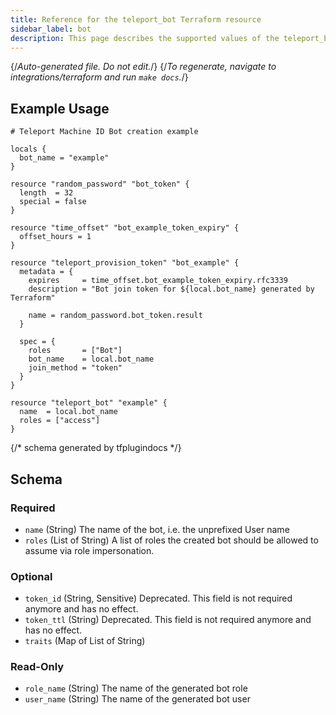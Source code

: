 ```yaml
---
title: Reference for the teleport_bot Terraform resource
sidebar_label: bot
description: This page describes the supported values of the teleport_bot resource of the Teleport Terraform provider.
---
```


{/*Auto-generated file. Do not edit.*/}
{/*To regenerate, navigate to integrations/terraform and run `make docs`.*/}



## Example Usage

```hcl
# Teleport Machine ID Bot creation example

locals {
  bot_name = "example"
}

resource "random_password" "bot_token" {
  length  = 32
  special = false
}

resource "time_offset" "bot_example_token_expiry" {
  offset_hours = 1
}

resource "teleport_provision_token" "bot_example" {
  metadata = {
    expires     = time_offset.bot_example_token_expiry.rfc3339
    description = "Bot join token for ${local.bot_name} generated by Terraform"

    name = random_password.bot_token.result
  }

  spec = {
    roles       = ["Bot"]
    bot_name    = local.bot_name
    join_method = "token"
  }
}

resource "teleport_bot" "example" {
  name  = local.bot_name
  roles = ["access"]
}
```

{/*  schema generated by tfplugindocs */}
## Schema

### Required

- `name` (String) The name of the bot, i.e. the unprefixed User name
- `roles` (List of String) A list of roles the created bot should be allowed to assume via role impersonation.

### Optional

- `token_id` (String, Sensitive) Deprecated. This field is not required anymore and has no effect.
- `token_ttl` (String) Deprecated. This field is not required anymore and has no effect.
- `traits` (Map of List of String)

### Read-Only

- `role_name` (String) The name of the generated bot role
- `user_name` (String) The name of the generated bot user

